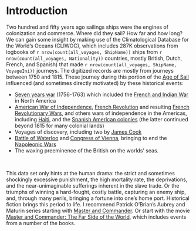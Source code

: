 # Introduction {.unnumbered}

Two hundred and fifty years ago sailings ships were the engines of colonization and commerce. Where did they sail? How far and how
long? We can gain some insight by making use of the Climatological Database for the World's Oceans (CLIWOC), which includes 287K
observations from logbooks of `r nrow(count(all_voyages, ShipName))` ships from `r nrow(count(all_voyages, Nationality))` countries,
mostly British, Dutch, French, and Spanish) that made `r nrow(count(all_voyages, ShipName, VoyageIni))` journeys. The digitized
records are mostly from journeys between 1750 and 1815. These journey during this portion of the [Age of
Sail](https://en.wikipedia.org/wiki/Age_of_Sail) influenced (and sometimes directly motivated) by these historical events:

-   [Seven years war](https://en.wikipedia.org/wiki/Seven_Years%27_War) (1756-1763) which included the [French and Indian
    War](https://en.wikipedia.org/wiki/French_and_Indian_War) in North America
-   [American War of Independence](https://en.wikipedia.org/wiki/American_Revolutionary_War), [French
    Revolution](https://en.wikipedia.org/wiki/French_Revolution) and resulting [French Revolutionary
    Wars](https://en.wikipedia.org/wiki/French_Revolutionary_Wars), and others wars of independence in the Americas, including
    [Haiti](https://en.wikipedia.org/wiki/Haitian_Revolution), and the [Spanish American
    colonies](https://en.wikipedia.org/wiki/Spanish_American_wars_of_independence) (the latter continued beyond 1815 for many
    colonial lands)
-   Voyages of discovery, including two by [James Cook](https://en.wikipedia.org/wiki/James_Cook)
-   [Battle of Waterloo](https://en.wikipedia.org/wiki/Battle_of_Waterloo) and [Congress of
    Vienna](https://en.wikipedia.org/wiki/Congress_of_Vienna), bringing to end the [Napoleonic
    Wars](https://en.wikipedia.org/wiki/Napoleonic_Wars)
-   The waxing preeminence of the British on the worlds' seas.

<br>

This data set only hints at the human drama: the strict and sometimes shockingly excessive punishment, the high mortality rate, the
deprivations, and the near-unimaginable sufferings inherent in the slave trade. Or the triumphs of winning a hard-fought, costly
battle, capturing an enemy ship, and, through many perils, bringing a fortune into one's home port. Historical fiction brings this
period to life. I recommend Patrick O'Brian's Aubrey and Maturin series starting with [Master and
Commander](https://en.wikipedia.org/wiki/Master_and_Commander). Or start with the movie [Master and Commander: The Far Side of the
World](https://en.wikipedia.org/wiki/Master_and_Commander:_The_Far_Side_of_the_World), which includes events from a number of the
books.

<br>
